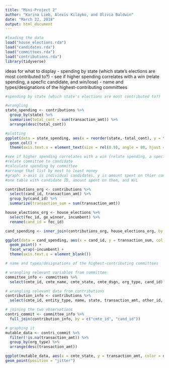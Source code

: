 ```yaml
---
title: "Mini-Project 2"
author: "Karina Lieb, Alexis Kilayko, and Olivia Baldwin"
date: "March 22, 2018"
output: html_document
---
```


```r
#loading the data
load("house_elections.rda")
load("candidates.rda")
load("committees.rda")
load("contributions.rda")
library(tidyverse)
```

ideas for what to display
- spending by state (which state's elections are most contributed to?)
- see if higher spending correlates with a win (relate spending, a specfic candidate, and win/lose)
- name and types/designations of the highest-contributing committees

```r
#spending by state (which state's elections are most contributed to?)

#wrangling
state_spending <- contributions %>%
  group_by(state) %>%
  summarise(total_cont = sum(transaction_amt)) %>%
  arrange(desc(total_cont))

#plotting
ggplot(data = state_spending, aes(x = reorder(state,-total_cont), y = total_cont)) +
  geom_col() +
  theme(axis.text.x = element_text(size = rel(0.9), angle = 80, hjust = 1))
```

```r
#see if higher spending correlates with a win (relate spending, a specfic candidate, and win/lose) 
#relate committee to candidate
#calculate spending by committee
#arrange that list by most to least money
#graph: x-axis is individual candidates, y is amount spent on thier committee, color is W/L
#one table with candidate ID, amount spent on them, and W/L

contributions_org <- contributions %>%
  select(cand_id, transaction_amt) %>%
  group_by(cand_id) %>%
  summarize(transaction_sum = sum(transaction_amt))

house_elections_org <- house_elections %>%
  select(fec_id, ge_winner, incumbent) %>%
  rename(cand_id = fec_id)

cand_spending <- inner_join(contributions_org, house_elections_org, by = "cand_id")

ggplot(data = cand_spending, aes(x = cand_id, y = transaction_sum, col = ge_winner)) +
  geom_point() +
  facet_wrap(~incumbent) +
  theme(axis.text.x = element_blank())

```

```r
# name and types/designations of the highest-contributing committees

# wrangling relevant variables from committee
committee_info <- committees %>%
  select(cmte_id, cmte_name, cmte_state, cmte_dsgn, org_type, cand_id)

# wrangling relevant data from contributions
contribution_info <- contributions %>%
  select(cmte_id, entity_type, name, state, transaction_amt, other_id, cand_id)

# joining the two observations
contri_commit <- committee_info %>%
  full_join(contribution_info, by = c("cmte_id", "cand_id"))

# graphing it
mutable_data <- contri_commit %>%
  filter(!is.na(transaction_amt)) %>%
  group_by(org_type) %>%
  arrange(desc(transaction_amt))

ggplot(mutable_data, aes(x = cmte_state, y = transaction_amt, color = org_type)) +
geom_point(position = "jitter")
```
